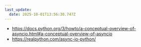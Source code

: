 ```yaml
---
last_update:
  date: 2025-10-01T13:56:30.747Z
---
```


- https://docs.python.org/3/howto/a-conceptual-overview-of-asyncio.html#a-conceptual-overview-of-asyncio
- https://realpython.com/async-io-python/